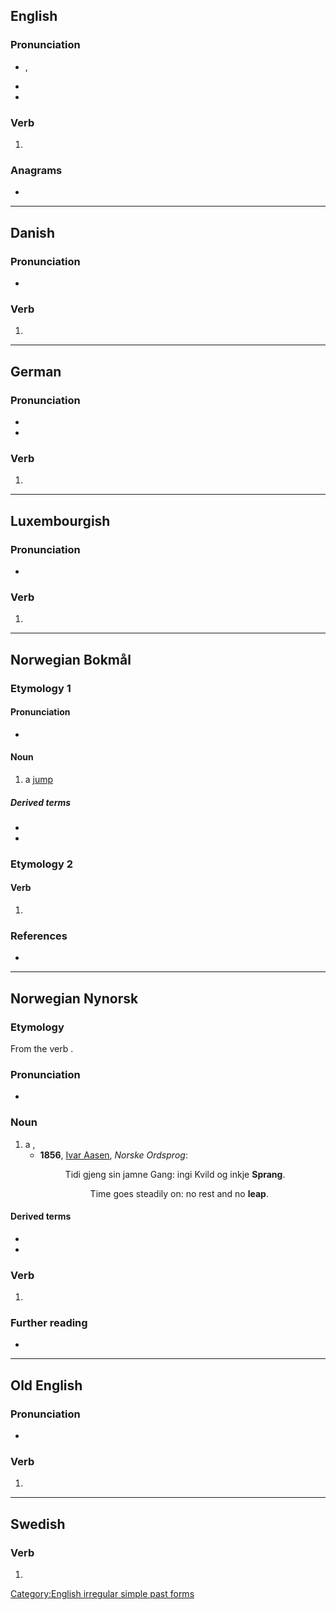 {{also|Sprang|spräng|språng}}
==English==

===Pronunciation===
* {{enPR|sprăng}}, {{IPA|en|/spɹæŋ/}}
* {{audio|en|en-us-sprang.ogg|Audio (US)}}
* {{rhymes|en|æŋ|s=1}}

===Verb===
{{head|en|verb form}}

# {{en-simple past of|spring}}

===Anagrams===
* {{anagrams|en|a=agnprs|prangs}}

[[Category:English irregular simple past forms]]

----

==Danish==

===Pronunciation===
* {{rhymes|da|ɑŋˀ|s=1}}

===Verb===
{{head|da|verb form}}

# {{past tense of|da|springe}}

----

==German==

===Pronunciation===
* {{audio|de|De-sprang.ogg|Audio}}
* {{rhymes|de|aŋ|s=1}}

===Verb===
{{head|de|verb form}}

# {{verb form of|de|springen||1//3|s|pret}}

----

==Luxembourgish==

===Pronunciation===
* {{IPA|lb|/ʃpʀɑŋ/}}

===Verb===
{{head|lb|verb form}}

# {{inflection of|lb|sprangen||2|s|imp}}

----

==Norwegian Bokmål==

===Etymology 1===

====Pronunciation====
* {{IPA|no|/sprɑŋː/}}

====Noun====
{{nb-noun-n1}}

# a [[jump]]

=====Derived terms=====
* {{l|nb|forsprang}}
* {{l|nb|stavsprang}}

===Etymology 2===

====Verb====
{{nb-verb-form}}

# {{infl of|nb|springe||sim|past}}

===References===
* {{R:The Bokmål Dictionary}}

----

==Norwegian Nynorsk==

===Etymology===
From the verb {{l|nn|springa}}.

===Pronunciation===
* {{IPA|no|/sprɑŋː/}}

===Noun===
{{nn-noun-n1}}

# a {{l|en|leap}}, {{l|en|jump}}
#* '''1856''', [[w:Ivar Aasen|Ivar Aasen]], ''Norske Ordsprog'':
#*: Tidi gjeng sin jamne Gang: ingi Kvild og inkje '''Sprang'''.
#*:: Time goes steadily on: no rest and no '''leap'''.

====Derived terms====
* {{l|nn|forsprang}}
* {{l|nn|stavsprang}}

===Verb===
{{head|nn|verb form}}

# {{inflection of|nn|springa||past}}

===Further reading===
* {{R:Dokumentasjonsprosjektet|lang=nn}}

----

==Old English==

===Pronunciation===
* {{ang-IPA|sprang}}

===Verb===
{{head|ang|verb form}}

# {{inflection of|ang|springan||1//3|s|past|indc}}

----

==Swedish==

===Verb===
{{head|sv|verb form}}

# {{sv-verb-form-past|springa}}